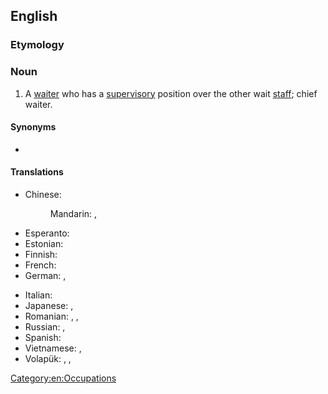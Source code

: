 ==English==

===Etymology===
{{compound|en|head|waiter}}

===Noun===
{{en-noun}}

# A [[waiter]] who has a [[supervisory]] position over the other wait [[staff]]; chief waiter.

====Synonyms====
* {{q|chiefly US}} {{l|en|maître d'}}

====Translations====
{{trans-top|main supervisory waiter}}
* Chinese:
*: Mandarin: {{t|cmn|服務生領班|sc=Hani}}, {{t|cmn|服务生领班|tr=fúwùshēng lǐngbān|sc=Hani}}
* Esperanto: {{t|eo|ĉefkelnero}}
* Estonian: {{t|et|ülemkelner}}
* Finnish: {{t+|fi|hovimestari}}
* French: {{t+|fr|maître d’hôtel|m}}
* German: {{t+|de|Oberkellner|m}}, {{t|de|Oberkellnerin|f}}
{{trans-mid}}
* Italian: {{t|it|capocameriere|m}}
* Japanese: {{t|ja|ボーイ長|tr=bōi-chō|sc=Jpan}}, {{t|ja|給仕長|tr=きゅうじちょう, kyūjichō|sc=Jpan}}
* Romanian: {{t|ro|ospătar-șef|m}}, {{t|ro|chelner-șef|m}}, {{t+|ro|oberchelner|m}} {{qualifier|archaic}}
* Russian: {{t+|ru|метрдоте́ль|m|tr=mɛtrdotɛ́lʹ}}, {{t+|ru|метрдоте́ль|m|tr=metrdotɛ́lʹ}}
* Spanish: {{t|es|jefe de comedor|m}}
* Vietnamese: {{t+|vi|đầu bếp|alt=người đầu bếp}}, {{t+|vi|đầu bếp}}
* Volapük: {{qualifier|♂♀}} {{t+|vo|lebötan}}, {{qualifier|♂}} {{t|vo|hilebötan}}, {{qualifier|♀}} {{t|vo|jilebötan}}
{{trans-bottom}}

[[Category:en:Occupations]]